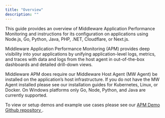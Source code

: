 ```yaml
---
title: "Overview"
description: ""
---
```


This guide provides an overview of Middleware Application Performance Monitoring and instructions for its configuration on applications using Node.js, Go, Python, Java, PHP, .NET, Cloudflare, or Next.js. 



Middleware Application Performance Monitoring (APM) provides deep visibility into your applications by unifying application-level logs, metrics, and traces with data and logs from the host agent in out-of-the-box dashboards and detailed drill-down views. 


Middleware APM does require our Middleware Host Agent (MW Agent) be installed on the application’s host infrastructure. If you do not have the MW Agent installed please see our installation guides for Kubernetes, Linux, or Docker. On Windows platforms only Go, Node, Python, and Java are currently supported. 


To view or setup demos and example use cases please see our <a href="https://github.com/middleware-labs/demo-apm"> APM Demo Github repository </a>. 
